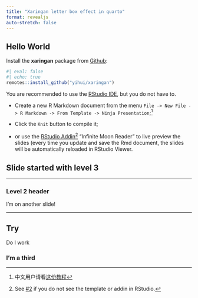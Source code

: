 ```yaml
---
title: "Xaringan letter box effect in quarto"
format: revealjs
auto-stretch: false
---
```


## Hello World

<!-- <script> -->
<!-- const child = document.getElementById('title-slide'); -->
<!-- child.parentElement.classList.add('inverse'); -->
<!-- </script> -->

Install the **xaringan** package from [Github](https://github.com/yihui/xaringan):


```r
#| eval: false
#| echo: true
remotes::install_github("yihui/xaringan")
```

You are recommended to use the [RStudio IDE](https://www.rstudio.com/products/rstudio/), but you do not have to.

::: {.incremental}

- Create a new R Markdown document from the menu `File -> New File -> R Markdown -> From Template -> Ninja Presentation`;^[中文用户请看[这份教程](https://slides.yihui.org/xaringan/zh-CN.html)]

- Click the `Knit` button to compile it;

- or use the [RStudio Addin](https://rstudio.github.io/rstudioaddins/)^[See [#2](https://github.com/yihui/xaringan/issues/2) if you do not see the template or addin in RStudio.] "Infinite Moon Reader" to live preview the slides (every time you update and save the Rmd document, the slides will be automatically reloaded in RStudio Viewer.

:::

##  Slide started with level 3

------------------------------------------------------------------------

### Level 2 header

I'm on another slide!

-------------

## Try {-}

Do I work

### I'm a third
